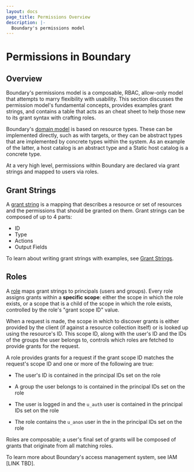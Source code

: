 ```yaml
---
layout: docs
page_title: Permissions Overview
description: |-
  Boundary's permissions model
---
```


# Permissions in Boundary

## Overview

Boundary's permissions model is a composable, RBAC, allow-only model that
attempts to marry flexibility with usability. This section discusses the permission
model's fundamental concepts, provides examples grant strings, and contains a table 
that acts as an cheat sheet to help those new to its grant syntax with crafting roles.

Boundary's [domain model](/boundary/docs/concepts/domain-model) is based on resource
types. These can be implemented directly, such as with targets, or they can be
abstract types that are implemented by concrete types within the system. As an
example of the latter, a host catalog is an abstract type and a Static host
catalog is a concrete type.

At a very high level, permissions within Boundary are declared via grant strings
and mapped to users via roles.


## Grant Strings

A [grant string](/boundary/docs/concepts/security/permissions/grants) is a mapping 
that describes a resource or set of resources and the permissions that should be 
granted on them. Grant strings can be composed of up to 4 parts: 
- ID
- Type
- Actions 
- Output Fields

To learn about writing grant strings with examples, see [Grant Strings](/boundary/docs/concepts/security/permissions/grants).

## Roles

A [role](/boundary/docs/concepts/domain-model/roles) maps grant strings to principals (users and groups). 
Every role assigns grants within a **specific scope**: either the scope in which the role
exists, or a scope that is a child of the scope in which the role exists,
controlled by the role's "grant scope ID" value.

When a request is made, the scope in which to discover grants is either provided by the client 
(if against a resource collection itself) or is looked up using the resource's ID. This scope ID, 
along with the user's ID and the IDs of the groups the user belongs to, controls which roles are 
fetched to provide grants for the request.

A role provides grants for a request if the grant scope ID matches the request's
scope ID and one or more of the following are true:

- The user's ID is contained in the principal IDs set on the role

- A group the user belongs to is contained in the principal IDs set on the role

- The user is logged in and the `u_auth` user is contained in the principal IDs
  set on the role

- The role contains the `u_anon` user in the in the principal IDs set on the
  role

Roles are composable; a user's final set of grants will be composed of grants
that originate from all matching roles.

To learn more about Boundary's access management system, see IAM [LINK TBD].
